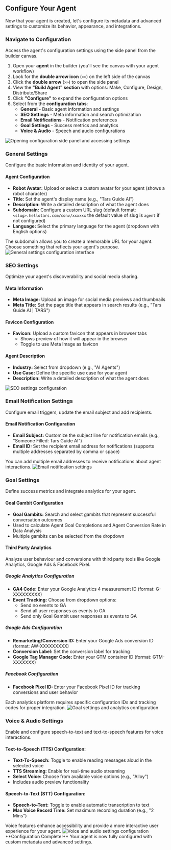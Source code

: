 ## Configure Your Agent

Now that your agent is created, let's configure its metadata and advanced settings to customize its behavior, appearance, and integrations.

### <Icon icon="gear" size="30" /> Navigate to Configuration

Access the agent's configuration settings using the side panel from the builder canvas.

1. Open your **agent** in the builder (you'll see the canvas with your agent workflow)
2. Look for the **double arrow icon** (`>>`) on the left side of the canvas
3. Click the **double arrow** (`>>`) to open the side panel
4. View the **"Build Agent" section** with options: Make, Configure, Design, Distribute/Share
5. Click **"Configure"** to expand the configuration options
6. Select from the **configuration tabs**:
   - **General** - Basic agent information and settings
   - **SEO Settings** - Meta information and search optimization
   - **Email Notifications** - Notification preferences
   - **Goal Settings** - Success metrics and analytics
   - **Voice & Audio** - Speech and audio configurations

<Frame>
  <img src="/images/quickstart/configure/configuration-navigation.gif" alt="Opening configuration side panel and accessing settings" />
</Frame>
  
### <Icon icon="user" size="30" /> General Settings

Configure the basic information and identity of your agent.

#### Agent Configuration
- **Robot Avatar:** Upload or select a custom avatar for your agent (shows a robot character)
- **Title:** Set the agent's display name (e.g., "Tars Guide AI")
- **Description:** Write a detailed description of what the agent does
- **Subdomain:** Configure a custom URL slug (default format: `<slug>.hellotars.com/conv/xxxxxx` the default value of slug is `agent` if not configured)
- **Language:** Select the primary language for the agent (dropdown with English options)

<Tip>
  The subdomain allows you to create a memorable URL for your agent. Choose something that reflects your agent's purpose.
</Tip>

<Frame>
  <img src="/images/quickstart/configure/general-settings.png" alt="General settings configuration interface" />
</Frame>
  
### <Icon icon="magnifying-glass" size="30" /> SEO Settings

Optimize your agent's discoverability and social media sharing.

#### Meta Information
- **Meta Image:** Upload an image for social media previews and thumbnails
- **Meta Title:** Set the page title that appears in search results (e.g., "Tars Guide AI | TARS")

#### Favicon Configuration
- **Favicon:** Upload a custom favicon that appears in browser tabs
  - Shows preview of how it will appear in the browser
  - Toggle to use Meta Image as favicon

#### Agent Description
- **Industry:** Select from dropdown (e.g., "AI Agents")
- **Use Case:** Define the specific use case for your agent
- **Description:** Write a detailed description of what the agent does

<Frame>
  <img src="/images/quickstart/configure/seo-settings.png" alt="SEO settings configuration" />
</Frame>
  
### <Icon icon="envelope" size="30" /> Email Notification Settings

Configure email triggers, update the email subject and add recipients.

#### Email Notification Configuration
- **Email Subject:** Customize the subject line for notification emails (e.g., "Someone Filled: Tars Guide AI")
- **Email ID:** Set the recipient email address for notifications (supports multiple addresses separated by comma or space)

<Info>
  You can add multiple email addresses to receive notifications about agent interactions.
</Info>

<Frame>
  <img src="/images/quickstart/configure/email-notification.png" alt="Email notification settings" />
</Frame>
  
### <Icon icon="bullseye-arrow" size="30" /> Goal Settings

Define success metrics and integrate analytics for your agent.

#### Goal Gambit Configuration
- **Goal Gambits:** Search and select gambits that represent successful conversation outcomes
- Used to calculate Agent Goal Completions and Agent Conversion Rate in Data Analysis
- Multiple gambits can be selected from the dropdown

#### Third Party Analytics
Analyze user behaviour and conversions with third party tools like Google Analytics, Google Ads & Facebook Pixel.

##### Google Analytics Configuration
- **GA4 Code:** Enter your Google Analytics 4 measurement ID (format: G-XXXXXXXXX)
- **Event Tracking:** Choose from dropdown options:
  - Send no events to GA
  - Send all user responses as events to GA
  - Send only Goal Gambit user responses as events to GA

##### Google Ads Configuration
- **Remarketing/Conversion ID:** Enter your Google Ads conversion ID (format: AW-XXXXXXXXX)
- **Conversion Label:** Set the conversion label for tracking
- **Google Tag Manager Code:** Enter your GTM container ID (format: GTM-XXXXXXX)

##### Facebook Configuration
- **Facebook Pixel ID:** Enter your Facebook Pixel ID for tracking conversions and user behavior

<Info>
  Each analytics platform requires specific configuration IDs and tracking codes for proper integration.
</Info>

<Frame>
  <img src="/images/quickstart/configure/goal-settings.png" alt="Goal settings and analytics configuration" />
</Frame>
  
### <Icon icon="microphone" size="30" /> Voice & Audio Settings

Enable and configure speech-to-text and text-to-speech features for voice interactions.

#### Text-to-Speech (TTS) Configuration:
- **Text-To-Speech:** Toggle to enable reading messages aloud in the selected voice
- **TTS Streaming:** Enable for real-time audio streaming
- **Select Voice:** Choose from available voice options (e.g., "Alloy")
- Includes audio preview functionality

#### Speech-to-Text (STT) Configuration:
- **Speech-to-Text:** Toggle to enable automatic transcription to text
- **Max Voice Record Time:** Set maximum recording duration (e.g., "2 Mins")

<Tip>
  Voice features enhance accessibility and provide a more interactive user experience for your agent.
</Tip>

<Frame>
  <img src="/images/quickstart/configure/voice-audio.png" alt="Voice and audio settings configuration" />
</Frame>

<Check>
  **Configuration Complete!** Your agent is now fully configured with custom metadata and advanced settings.
</Check>
